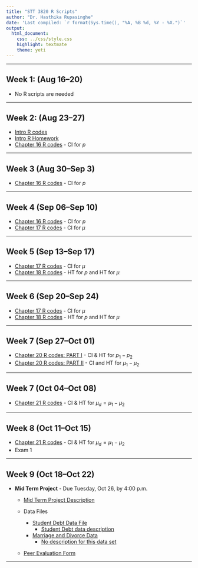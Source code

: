 ```yaml
---
title: "STT 3820 R Scripts"
author: "Dr. Hasthika Rupasinghe"
date: 'Last compiled: `r format(Sys.time(), "%A, %B %d, %Y - %X.")`'
output:
  html_document:
    css: ../css/style.css
    highlight: textmate
    theme: yeti
---
```


<script type="text/x-mathjax-config">
MathJax.Hub.Config({
  TeX: { equationNumbers: { autoNumber: "AMS" } }
});
</script>


***


## Week 1: (Aug 16--20) {-}


* No R scripts are needed

***

## Week 2: (Aug 23--27) {-}

* [Intro R codes](../Lecture Notes/IntroR.html)
* [Intro R Homework](../Lecture Notes/IntroRHW.html)
* [Chapter 16 R codes](../Lecture Notes/Ch16_New_CI_proportions.html) - CI for $p$

***

## Week 3 (Aug 30--Sep 3) {-}

* [Chapter 16 R codes](../Lecture Notes/Ch16_New_CI_proportions.html) - CI for $p$

***

## Week 4 (Sep 06--Sep 10) {-}

* [Chapter 16 R codes](../Lecture Notes/Ch16_New_CI_proportions.html) - CI for $p$
* [Chapter 17 R codes](../Lecture Notes/Ch17_New_mean.html) - CI for $\mu$

***

## Week 5 (Sep 13--Sep 17) {-}


* [Chapter 17 R codes](../Lecture Notes/Ch17_New_mean.html) - CI for $\mu$
* [Chapter 18 R codes](../Lecture Notes/Ch18_New_HT_P_Mean.html) - HT for $p$ and HT for $\mu$

***

## Week 6 (Sep 20--Sep 24) {-}


* [Chapter 17 R codes](../Lecture Notes/Ch17_New_mean.html) - CI for $\mu$
* [Chapter 18 R codes](../Lecture Notes/Ch18_New_HT_P_Mean.html) - HT for $p$ and HT for $\mu$

***


## Week 7 (Sep 27--Oct 01) {-}

* [Chapter 20 R codes: PART I](../Lecture Notes/Ch20_New_CI_HT_two_p.html) - CI \& HT for $p_1 - p_2$
* [Chapter 20 R codes: PART II](../Lecture Notes/Ch20_New_CI_HT_two_means.html) -  CI and HT for $\mu_1 - \mu_2$

***

## Week 7 (Oct 04--Oct 08) {-}

* [Chapter 21 R codes](../Lecture Notes/Ch21_new_paired_data.html) - CI \& HT for 
 $\mu_d = \mu_1 - \mu_2$

***

## Week 8 (Oct 11--Oct 15) {-}

* [Chapter 21 R codes](../Lecture Notes/Ch21_new_paired_data.html) - CI \& HT for 
 $\mu_d = \mu_1 - \mu_2$
* Exam 1

***

## Week 9 (Oct 18--Oct 22) {-}

* **Mid Term Project** - Due Tuesday, Oct 26, by 4:00 p.m.
    * [Mid Term Project Description](../Lecture Notes/MidTermProjectDescription.pdf)
    
    * Data Files
      * [Student Debt Data File](../Lecture Notes/MEANSTUDENTLOANDEBTBYCATEGORY.CSV)
        * [Student Debt data description](../Lecture Notes/StudentDebt.pdf)
      
      * [Marriage and Divorce Data](../Lecture Notes/MarDiv2009.xls)
        * [No description for this data set]()
        
    * [Peer Evaluation Form](../Lecture Notes/PeerEval_Form_3820.pdf)

***


<!--
* [R codes for Ch 17 Proportions](../Lecture Notes/Ch17_proportions.html)
* [R codes for Ch 17 Means](../Lecture Notes/Ch17_mean.html)



## Week 4: (Feb 3--7) {-}

* [R codes for Ch 18](../Lecture Notes/Ch18.html)

## Week 5: (Feb 10--14) {-}

* [R codes for Ch 19](../Lecture Notes/Ch19.html)

## Week 6: (Feb 17--21) {-}

* [R codes for Ch 20](../Lecture Notes/Ch20.html)

## Week 7: (Feb 24--28) {-}

* No new R scripts are needed (for ch 21 use the previous scripts)

## Week 8: (Mar 2--6) {-}

* [R codes for Ch 22: Two Proportions](../Lecture Notes/Ch22.html)
* [R codes for Ch 22: Two Means](../Lecture Notes/Ch22_2.html)


## Week 9: (Mar 9--13) {-}

* [Exam 1 Grade Distribution](../Lecture Notes/GradesExam1.html)

* [R codes for Ch 23: Two Dependent Means](../Lecture Notes/Ch23.html)

* [**Lecture Video for Ch 23**](https://appstate.zoom.us/rec/share/-u5RcYOo9GdIH7fd8BDhWKoPM97saaa8gCgXrKJcn0v7yo6BGPkPIMvFJ3yvR_2u)

## Week 10: (Mar 23--27) {-}

* [R codes for Ch 24](../Lecture Notes/Ch24.html)

* [**Lecture Video for Ch 24 Part 1**](https://appstate.zoom.us/rec/share/5c0sIu7a2DpIaaPyym2HULY4NIXOeaa81CAfqPYPy08UanoEfAfTLa03ToZhjM_6)

## Week 11: (Mar 30-- Apr 4) {-}

* [**Lecture Video for Ch 24 Part 2**](https://appstate.zoom.us/rec/share/4JB6I7C38TxLAZ3guX3OB_8OH5zoT6a8gXMe_PZfyBps1H_G_gzW2VU0FVQ9eHxW)

* [R codes for Ch 25: With raw data](../Lecture Notes/Ch25.html)

* [**Lecture Video for Ch 25 Part 1**](https://appstate.zoom.us/rec/share/pvZSAZCr2kZIfLf82R2PR5d5MNu7T6a80SFL_vYKn0a6HQy4WXc95v9H_wLXghT0)


* [**Lecture Video for Ch 25 Part 2**](https://appstate.zoom.us/rec/share/-PAoD5j6rHNOUpHsq3-ESvNxOISiX6a80ChL-_dbzUwBbzOw4Sq-oqlgGvBINE-U)

* [**Lecture Video for Ch 25 Part 3**](https://appstate.zoom.us/rec/share/vMEsIr_p11JObs_HwWvefYF4QKq0X6a8hiQd_fMEnUlhk4OWhVMTvwkiPD_bj_e6)

* [R codes for Ch 25: With summary stats](../Lecture Notes/Ch25_2.html)


* Data for Ch 25: [Atlanta Regression](../Lecture Notes/AtlantaRegression.csv)


## Week 12: (Apr 7-- Apr 11) {-}

* [R codes for Ch 26](../Lecture Notes/Ch26.html)
* [Data for Ch 26](../Lecture Notes/ScoreACT.txt)

* [**Lecture Video for Ch 26 Part 1**](https://appstate.zoom.us/rec/share/-Jx7MprR_EJOTquU10P-VbA_R8fraaa8hCQW8vcNnUhZ-aO4jrfHPnN75P_fsTka)

* [**Lecture Video for Ch 26 Part 2**](https://appstate.zoom.us/rec/share/1OxcIvLtpzhOE43D62HwcPB7M77OT6a80SUcqPIMyUdv_zkS8ghLwwquu3rOWl-1)

* [**Review for test 2 - video recording**](https://appstate.zoom.us/rec/share/y85KD7GvpkNJTp3qsWuCUbYdL7nfX6a82iQZ8_VbyEwbTEfv_wGPTdmQurq9bTCY)


## Week 14: (Apr 27-- Apr 28) {-}

* [**Review for Final - video recording**](https://appstate.zoom.us/rec/share/1MUoNor0qGlJfZGTxmXEea8NDrT1eaa8hHVLqPpYnR7tV86QgKABDWptTRPkjftk)

-->
